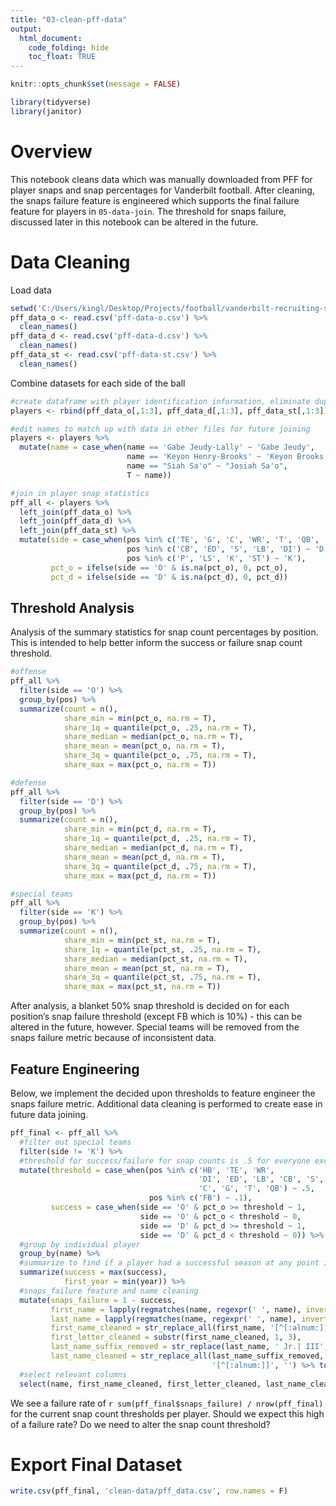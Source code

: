 ```yaml
---
title: "03-clean-pff-data"
output:
  html_document:
    code_folding: hide
    toc_float: TRUE
---
```


```r
knitr::opts_chunk$set(message = FALSE)
```

```r
library(tidyverse)
library(janitor)
```

# Overview

This notebook cleans data which was manually downloaded from PFF for player snaps and snap percentages for Vanderbilt football. After cleaning, the snaps failure feature is engineered which supports the final failure feature for players in `05-data-join`. The threshold for snaps failure, discussed later in this notebook can be altered in the future.

# Data Cleaning

Load data
```r
setwd('C:/Users/kingl/Desktop/Projects/football/vanderbilt-recruiting-study/preliminary-data/')
pff_data_o <- read.csv('pff-data-o.csv') %>% 
  clean_names()
pff_data_d <- read.csv('pff-data-d.csv') %>% 
  clean_names()
pff_data_st <- read.csv('pff-data-st.csv') %>% 
  clean_names()
```

Combine datasets for each side of the ball
```r
#create dataframe with player identification information, eliminate duplicates
players <- rbind(pff_data_o[,1:3], pff_data_d[,1:3], pff_data_st[,1:3]) %>% unique()

#edit names to match up with data in other files for future joining
players <- players %>% 
  mutate(name = case_when(name == 'Gabe Jeudy-Lally' ~ 'Gabe Jeudy',
                          name == 'Keyon Henry-Brooks' ~ 'Keyon Brooks',
                          name == "Siah Sa'o" ~ "Josiah Sa'o",
                          T ~ name))

#join in player snap statistics
pff_all <- players %>% 
  left_join(pff_data_o) %>% 
  left_join(pff_data_d) %>% 
  left_join(pff_data_st) %>% 
  mutate(side = case_when(pos %in% c('TE', 'G', 'C', 'WR', 'T', 'QB', 'HB', 'FB') ~ 'O',
                          pos %in% c('CB', 'ED', 'S', 'LB', 'DI') ~ 'D',
                          pos %in% c('P', 'LS', 'K', 'ST') ~ 'K'),
         pct_o = ifelse(side == 'O' & is.na(pct_o), 0, pct_o),
         pct_d = ifelse(side == 'D' & is.na(pct_d), 0, pct_d))
```
## Threshold Analysis

Analysis of the summary statistics for snap count percentages by position. This is intended to help better inform the success or failure snap count threshold. 

```r
#offense
pff_all %>%
  filter(side == 'O') %>% 
  group_by(pos) %>% 
  summarize(count = n(), 
            share_min = min(pct_o, na.rm = T),
            share_1q = quantile(pct_o, .25, na.rm = T),
            share_median = median(pct_o, na.rm = T),
            share_mean = mean(pct_o, na.rm = T),
            share_3q = quantile(pct_o, .75, na.rm = T),
            share_max = max(pct_o, na.rm = T)) 
```

```r
#defense
pff_all %>%
  filter(side == 'D') %>% 
  group_by(pos) %>% 
  summarize(count = n(), 
            share_min = min(pct_d, na.rm = T),
            share_1q = quantile(pct_d, .25, na.rm = T),
            share_median = median(pct_d, na.rm = T),
            share_mean = mean(pct_d, na.rm = T),
            share_3q = quantile(pct_d, .75, na.rm = T),
            share_max = max(pct_d, na.rm = T)) 
```

```r
#special teams
pff_all %>%
  filter(side == 'K') %>% 
  group_by(pos) %>% 
  summarize(count = n(), 
            share_min = min(pct_st, na.rm = T),
            share_1q = quantile(pct_st, .25, na.rm = T),
            share_median = median(pct_st, na.rm = T),
            share_mean = mean(pct_st, na.rm = T),
            share_3q = quantile(pct_st, .75, na.rm = T),
            share_max = max(pct_st, na.rm = T)) 
```

After analysis, a blanket 50% snap threshold is decided on for each position's snap failure threshold (except FB which is 10%) - this can be altered in the future, however. Special teams will be removed from the snaps failure metric because of inconsistent data.

## Feature Engineering

Below, we implement the decided upon thresholds to feature engineer the snaps failure metric. Additional data cleaning is performed to create ease in future data joining.
```r
pff_final <- pff_all %>% 
  #filter out special teams
  filter(side != 'K') %>% 
  #threshold for success/failure for snap counts is .5 for everyone except fullbacks who are .1
  mutate(threshold = case_when(pos %in% c('HB', 'TE', 'WR', 
                                          'DI', 'ED', 'LB', 'CB', 'S', 
                                          'C', 'G', 'T', 'QB') ~ .5,
                               pos %in% c('FB') ~ .1),
         success = case_when(side == 'O' & pct_o >= threshold ~ 1,
                             side == 'O' & pct_o < threshold ~ 0,
                             side == 'D' & pct_d >= threshold ~ 1,
                             side == 'D' & pct_d < threshold ~ 0)) %>% 
  #group by individual player
  group_by(name) %>% 
  #summarize to find if a player had a successful season at any point in their career
  summarize(success = max(success),
            first_year = min(year)) %>% 
  #snaps_failure feature and name cleaning
  mutate(snaps_failure = 1 - success,
         first_name = lapply(regmatches(name, regexpr(' ', name), invert = T), `[[`, 1) %>% unlist(),
         last_name = lapply(regmatches(name, regexpr(' ', name), invert = T), `[[`, 2) %>% unlist(),
         first_name_cleaned = str_replace_all(first_name, '[^[:alnum:]]', '') %>% tolower(),
         first_letter_cleaned = substr(first_name_cleaned, 1, 3),
         last_name_suffix_removed = str_replace(last_name, ' Jr.| III', ''),
         last_name_cleaned = str_replace_all(last_name_suffix_removed, 
                                             '[^[:alnum:]]', '') %>% tolower()) %>% 
  #select relevant columns
  select(name, first_name_cleaned, first_letter_cleaned, last_name_cleaned, first_year, snaps_failure)
```

We see a failure rate of `r sum(pff_final$snaps_failure) / nrow(pff_final)` for the current snap count thresholds per player. Should we expect this high of a failure rate? Do we need to alter the snap count threshold?

# Export Final Dataset

```r
write.csv(pff_final, 'clean-data/pff_data.csv', row.names = F)
```

